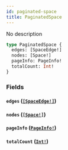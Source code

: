 ```yaml
---
id: paginated-space
title: PaginatedSpace
---
```


No description

```graphql
type PaginatedSpace {
  edges: [SpaceEdge!]
  nodes: [Space!]
  pageInfo: PageInfo!
  totalCount: Int!
}
```

### Fields

#### `edges` ([`[SpaceEdge!]`](/graphql/objects/space-edge))

#### `nodes` ([`[Space!]`](/graphql/objects/space))

#### `pageInfo` ([`PageInfo!`](/graphql/objects/page-info))

#### `totalCount` ([`Int!`](/graphql/scalars/int))
